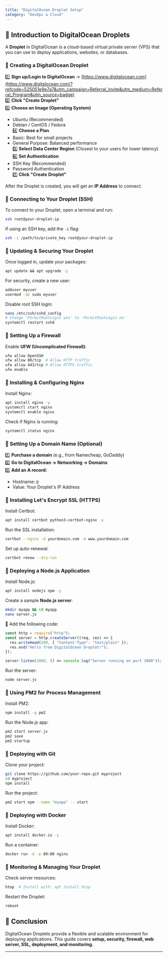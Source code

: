 ```yaml
---
title: "DigitalOcean Droplet Setup"
category: "DevOps & Cloud"
---
```


## 📌 Introduction to DigitalOcean Droplets

A **Droplet** in DigitalOcean is a cloud-based virtual private server (VPS) that you can use to deploy applications, websites, or databases.

### 🔹 Creating a DigitalOcean Droplet

1️⃣ **Sign up/Login to DigitalOcean** → [https://www.digitalocean.com](https://www.digitalocean.com/?refcode=525051e9e7a7&utm_campaign=Referral_Invite&utm_medium=Referral_Program&utm_source=badge)  
2️⃣ **Click "Create Droplet"**  
3️⃣ **Choose an Image (Operating System)**  
   - Ubuntu (Recommended)  
   - Debian / CentOS / Fedora  
4️⃣ **Choose a Plan**  
   - Basic: Best for small projects  
   - General Purpose: Balanced performance  
5️⃣ **Select Data Center Region** (Closest to your users for lower latency)  
6️⃣ **Set Authentication**  
   - SSH Key (Recommended)  
   - Password Authentication  
7️⃣ **Click "Create Droplet"**  

After the Droplet is created, you will get an **IP Address** to connect.

### 🔹 Connecting to Your Droplet (SSH)

To connect to your Droplet, open a terminal and run:

```bash
ssh root@your-droplet-ip
```

If using an SSH key, add the `-i` flag:

```bash
ssh -i /path/to/private_key root@your-droplet-ip
```

### 🔹 Updating & Securing Your Droplet

Once logged in, update your packages:

```bash
apt update && apt upgrade -y
```

For security, create a new user:

```bash
adduser myuser
usermod -aG sudo myuser
```

Disable root SSH login:

```bash
nano /etc/ssh/sshd_config
# Change 'PermitRootLogin yes' to 'PermitRootLogin no'
systemctl restart sshd
```

### 🔹 Setting Up a Firewall

Enable **UFW (Uncomplicated Firewall)**:

```bash
ufw allow OpenSSH
ufw allow 80/tcp  # Allow HTTP traffic
ufw allow 443/tcp # Allow HTTPS traffic
ufw enable
```

### 🔹 Installing & Configuring Nginx

Install Nginx:

```bash
apt install nginx -y
systemctl start nginx
systemctl enable nginx
```

Check if Nginx is running:

```bash
systemctl status nginx
```

### 🔹 Setting Up a Domain Name (Optional)

1️⃣ **Purchase a domain** (e.g., from Namecheap, GoDaddy)  
2️⃣ **Go to DigitalOcean → Networking → Domains**  
3️⃣ **Add an A record:**  
   - Hostname: `@`  
   - Value: Your Droplet's IP Address  

### 🔹 Installing Let's Encrypt SSL (HTTPS)

Install Certbot:

```bash
apt install certbot python3-certbot-nginx -y
```

Run the SSL installation:

```bash
certbot --nginx -d yourdomain.com -d www.yourdomain.com
```

Set up auto-renewal:

```bash
certbot renew --dry-run
```

### 🔹 Deploying a Node.js Application

Install Node.js:

```bash
apt install nodejs npm -y
```

Create a sample **Node.js server**:

```bash
mkdir myapp && cd myapp
nano server.js
```

📌 Add the following code:

```javascript
const http = require("http");
const server = http.createServer((req, res) => {
  res.writeHead(200, { "Content-Type": "text/plain" });
  res.end("Hello from DigitalOcean Droplet!");
});

server.listen(3000, () => console.log("Server running on port 3000"));
```

Run the server:

```bash
node server.js
```

### 🔹 Using PM2 for Process Management

Install PM2:

```bash
npm install -g pm2
```

Run the Node.js app:

```bash
pm2 start server.js
pm2 save
pm2 startup
```

### 🔹 Deploying with Git

Clone your project:

```bash
git clone https://github.com/your-repo.git myproject
cd myproject
npm install
```

Run the project:

```bash
pm2 start npm --name "myapp" -- start
```

### 🔹 Deploying with Docker

Install Docker:

```bash
apt install docker.io -y
```

Run a container:

```bash
docker run -d -p 80:80 nginx
```

### 🔹 Monitoring & Managing Your Droplet

Check server resources:

```bash
htop  # Install with: apt install htop
```

Restart the Droplet:

```bash
reboot
```

## 📌 Conclusion

DigitalOcean Droplets provide a flexible and scalable environment for deploying applications. This guide covers **setup, security, firewall, web server, SSL, deployment, and monitoring.**

---
